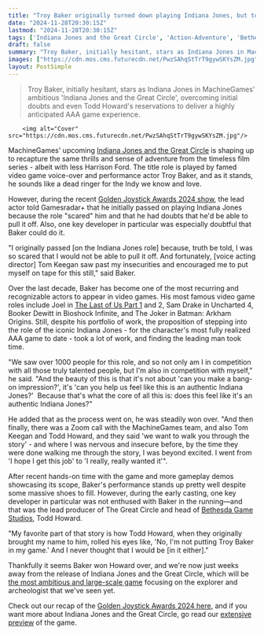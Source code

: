 ```yaml
---
title: "Troy Baker originally turned down playing Indiana Jones, but took the job because it wasn't about doing 'a bang on impression' of Harrison Ford"
date: "2024-11-28T20:30:15Z"
lastmod: "2024-11-28T20:30:15Z"
tags: ['Indiana Jones and the Great Circle', 'Action-Adventure', 'Bethesda Game Studios', 'MachineGames', 'PC', 'Consoles', 'Troy Baker', 'Todd Howard']
draft: false
summary: "Troy Baker, initially hesitant, stars as Indiana Jones in MachineGames' ambitious 'Indiana Jones and the Great Circle', overcoming initial doubts and even Todd Howard's reservations to deliver a highly anticipated AAA game experience."
images: ["https://cdn.mos.cms.futurecdn.net/PwzSAhqStTrT9gywSKYsZM.jpg"]
layout: PostSimple
---
```

> Troy Baker, initially hesitant, stars as Indiana Jones in MachineGames' ambitious 'Indiana Jones and the Great Circle', overcoming initial doubts and even Todd Howard's reservations to deliver a highly anticipated AAA game experience.


        <img alt="Cover" src="https://cdn.mos.cms.futurecdn.net/PwzSAhqStTrT9gywSKYsZM.jpg"/>
        
MachineGames' upcoming [Indiana Jones and the Great Circle](https://www.gamesradar.com/indiana-jones-game-bethesda-guide/) is shaping up to recapture the same thrills and sense of adventure from the timeless film series - albeit with less Harrison Ford. The title role is played by famed video game voice-over and performance actor Troy Baker, and as it stands, he sounds like a dead ringer for the Indy we know and love.

However, during the recent [Golden Joystick Awards 2024 show](https://www.gamesradar.com/games/here-are-all-the-golden-joystick-awards-2024-winners/), the lead actor told Gamesradar+ that he initially passed on playing Indiana Jones because the role "scared" him and that he had doubts that he'd be able to pull it off. Also, one key developer in particular was especially doubtful that Baker could do it.

"I originally passed [on the Indiana Jones role] because, truth be told, I was so scared that I would not be able to pull it off. And fortunately, [voice acting director] Tom Keegan saw past my insecurities and encouraged me to put myself on tape for this still," said Baker.

Over the last decade, Baker has become one of the most recurring and recognizable actors to appear in video games. His most famous video game roles include Joel in [The Last of Us Part 1](https://www.gamesradar.com/the-last-of-us-part-1-guide-remake/) and 2, Sam Drake in Uncharted 4, Booker Dewitt in Bioshock Infinite, and The Joker in Batman: Arkham Origins. Still, despite his portfolio of work, the proposition of stepping into the role of the iconic Indiana Jones - for the character's most fully realized AAA game to date - took a lot of work, and finding the leading man took time.

"We saw over 1000 people for this role, and so not only am I in competition with all those truly talented people, but I'm also in competition with myself," he said. "And the beauty of this is that it's not about 'can you make a bang-on impression?', it's 'can you help us feel like this is an authentic Indiana Jones?'  Because that's what the core of all this is: does this feel like it's an authentic Indiana Jones?"

He added that as the process went on, he was steadily won over. "And then finally, there was a Zoom call with the MachineGames team, and also Tom Keegan and Todd Howard, and they said 'we want to walk you through the story' - and where I was nervous and insecure before, by the time they were done walking me through the story, I was beyond excited. I went from 'I hope I get this job' to 'I really, really wanted it'".

After recent hands-on time with the game and more gameplay demos showcasing its scope, Baker's performance stands up pretty well despite some massive shoes to fill. However, during the early casting, one key developer in particular was not enthused with Baker in the running—and that was the lead producer of The Great Circle and head of [Bethesda Game Studios](https://www.gamesradar.com/tag/bethesda-game-studios/), Todd Howard.

"My favorite part of that story is how Todd Howard, when they originally brought my name to him, rolled his eyes like, 'No, I'm not putting Troy Baker in my game.' And I never thought that I would be [in it either]."

Thankfully it seems Baker won Howard over, and we're now just weeks away from the release of Indiana Jones and the Great Circle, which will be [the most ambitious and large-scale game](https://www.gamesradar.com/games/action/indiana-jones-and-the-great-circle-is-by-far-the-biggest-and-longest-game-that-machinegames-have-ever-done-with-nearly-4-hours-of-cutscenes/) focusing on the explorer and archeologist that we've seen yet.

Check out our recap of the [Golden Joystick Awards 2024 here](https://www.gamesradar.com/games/here-are-all-the-golden-joystick-awards-2024-winners/), and if you want more about Indiana Jones and the Great Circle, go read our [extensive preview](https://www.gamesradar.com/games/adventure/indiana-jones-and-the-great-circle-preview-hands-on-october-2024/) of the game.
        